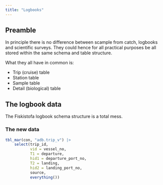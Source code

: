 ```yaml
---
title: "Logbooks"
---
```


## Preamble

In principle there is no difference between scample from catch, logbooks and scientific surveys. They could hence for all practical purposes be all stored within the same schema and table structure.

What they all have in common is:

* Trip (cruise) table
* Station table
* Sample table
* Detail (biological) table

## The logbook data

The Fiskistofa logbook schema structure is a total mess.

### The new data

```r
tbl_mar(con, "adb.trip_v") |> 
    select(trip_id, 
           vid = vessel_no,
           T1 = departure,
           hid1 = departure_port_no,
           T2 = landing,
           hid2 = landing_port_no,
           source,
           everything())
```

